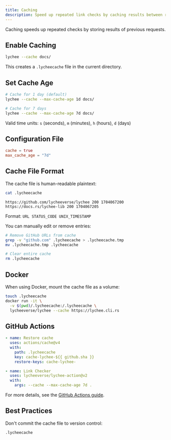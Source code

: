 ```yaml
---
title: Caching
description: Speed up repeated link checks by caching results between runs to reduce redundant network requests.
---
```


Caching speeds up repeated checks by storing results of previous requests.

## Enable Caching

```bash
lychee --cache docs/
```

This creates a `.lycheecache` file in the current directory.

## Set Cache Age

```bash
# Cache for 1 day (default)
lychee --cache --max-cache-age 1d docs/

# Cache for 7 days
lychee --cache --max-cache-age 7d docs/
```

Valid time units: `s` (seconds), `m` (minutes), `h` (hours), `d` (days)

## Configuration File

```toml title="lychee.toml"
cache = true
max_cache_age = "7d"
```

## Cache File Format

The cache file is human-readable plaintext:

```bash
cat .lycheecache
```

```text
https://github.com/lycheeverse/lychee 200 1704067200
https://docs.rs/lychee-lib 200 1704067205
```

Format: `URL STATUS_CODE UNIX_TIMESTAMP`

You can manually edit or remove entries:

```bash
# Remove GitHub URLs from cache
grep -v "github.com" .lycheecache > .lycheecache.tmp
mv .lycheecache.tmp .lycheecache

# Clear entire cache
rm .lycheecache
```

## Docker

When using Docker, mount the cache file as a volume:

```bash
touch .lycheecache
docker run -it \
  -v $(pwd)/.lycheecache:/.lycheecache \
  lycheeverse/lychee --cache https://lychee.cli.rs
```

## GitHub Actions

```yaml
- name: Restore cache
  uses: actions/cache@v4
  with:
    path: .lycheecache
    key: cache-lychee-${{ github.sha }}
    restore-keys: cache-lychee-

- name: Link Checker
  uses: lycheeverse/lychee-action@v2
  with:
    args: --cache --max-cache-age 7d .
```

For more details, see the [GitHub Actions guide](/guides/github-actions#caching).

## Best Practices

Don't commit the cache file to version control:

```gitignore title=".gitignore"
.lycheecache
```
